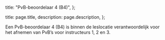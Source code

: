   title: "PvB-beoordelaar 4 (B4)",
};

  title: page.title,
  description: page.description,
};

Een PvB-beoordelaar 4 (B4) is binnen de leslocatie verantwoordelijk voor het
afnemen van PvB’s voor instructeurs 1, 2 en 3.
